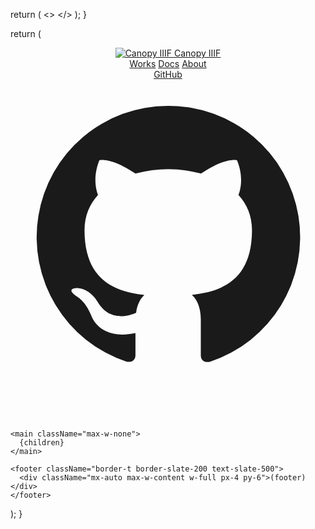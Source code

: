 
  return (
    <>
      <Stylesheet />
      <link rel="preconnect" href="https://fonts.googleapis.com" />
      <link rel="preconnect" href="https://fonts.gstatic.com" crossorigin />
      <link
        href="https://fonts.googleapis.com/css2?family=DM+Sans:ital,opsz,wght@0,9..40,100..1000;1,9..40,100..1000&family=DM+Serif+Display:ital@0;1&display=swap"
        rel="stylesheet"
      />
      <meta name="theme-color" content="#111" />
    </>
  );
}


return (

  <div className="bg-white text-slate-800">
    <header className="canopy-header">
      <a href="/" className="canopy-logo">
        <img src="/canopy.svg" alt="Canopy IIIF" />
        <span>Canopy IIIF</span>
      </a>
      <SearchPanel label="Search" hotkey="mod+k" placeholder="Search…" />
      <nav className="canopy-navbar">
        <a href="/search?type=work">Works</a>
        <a href="/docs">Docs</a>
        <a href="/docs/about">About</a>
      </nav>
      <a
        href="https://github.com/canopy-iiif/template"
        target="_blank"
        rel="noreferrer noopener"
        className="inline-flex h-8 w-8 items-center justify-center rounded-full border border-slate-200 transition"
      >
        <span className="sr-only">GitHub</span>
        <svg
          aria-hidden="true"
          xmlns="http://www.w3.org/2000/svg"
          viewBox="0 0 24 24"
          className="h-5 w-5"
          fill="currentColor"
        >
          <path
            fillRule="evenodd"
            d="M12 2a10 10 0 0 0-3.16 19.49c.5.09.68-.22.68-.48v-1.7c-2.78.6-3.37-1.34-3.37-1.34-.46-1.15-1.12-1.46-1.12-1.46-.92-.64.07-.63.07-.63 1.01.07 1.53 1.04 1.53 1.04.9 1.54 2.36 1.1 2.94.84.09-.66.35-1.1.63-1.35-2.22-.25-4.56-1.11-4.56-4.94 0-1.09.39-1.98 1.03-2.68-.1-.25-.45-1.27.1-2.65 0 0 .84-.27 2.75 1.02a9.5 9.5 0 0 1 5 0c1.9-1.29 2.74-1.02 2.74-1.02.56 1.38.21 2.4.11 2.65.64.7 1.03 1.59 1.03 2.68 0 3.84-2.34 4.68-4.58 4.93.36.31.68.92.68 1.86v2.76c0 .26.18.57.69.48A10 10 0 0 0 12 2Z"
            clipRule="evenodd"
          />
        </svg>
      </a>
    </header>

    <main className="max-w-none">
      {children}
    </main>

    <footer className="border-t border-slate-200 text-slate-500">
      <div className="mx-auto max-w-content w-full px-4 py-6">(footer)</div>
    </footer>

  </div>

);
}
